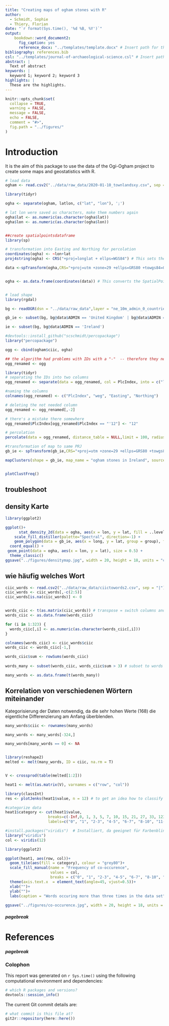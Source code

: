 ```yaml
---
title: "Creating maps of ogham stones with R"
author:
  - Schmidt, Sophie
  - Thiery, Florian
date: "`r format(Sys.time(), '%d %B, %Y')`"
output: 
    bookdown::word_document2:
      fig_caption: yes
      reference_docx: "../templates/template.docx" # Insert path for the DOCX file
bibliography: references.bib
csl: "../templates/journal-of-archaeological-science.csl" # Insert path for the bib-style
abstract: |
  Text of abstract
keywords: |
  keyword 1; keyword 2; keyword 3
highlights: |
  These are the highlights. 
---
```



<!-- This is the format for text comments that will be ignored during renderings. Do not put R code in these comments because it will not be ignored. -->

```r
knitr::opts_chunk$set(
  collapse = TRUE,
  warning = FALSE,
  message = FALSE,
  echo = FALSE,
  comment = "#>",
  fig.path = "../figures/"
)
```

# Introduction

It is the aim of this package to use the data of the Ogi-Ogham project to create some maps and geostatistics with R.


```r
# load data
ogham <- read.csv2("../data/raw_data/2020-01-10_townlandsxy.csv", sep = "\t")

library(tidyr)

ogha <- separate(ogham, latlon, c("lat", "lon"), ';')

# lat lon were saved as characters, make them numbers again
ogha$lat <- as.numeric(as.character(ogha$lat))
ogha$lon <- as.numeric(as.character(ogha$lon))


##create spatialpointsdataframe
library(sp)

# transformation into Easting and Northing for percolation
coordinates(ogha) <- ~lon+lat
proj4string(ogha) <- CRS("+proj=longlat + ellps=WGS84") # This sets the projection of the data, assuming that you are using the WGS84 ellipsoid (if you do not know for sure, it is a safe assumption)

data <-spTransform(ogha,CRS="+proj=utm +zone=29 +ellps=GRS80 +towgs84=0,0,0,0,0,0,0 +units=m +no_defs") # Use whatever UTM zone you need.


ogha <- as.data.frame(coordinates(data)) # This converts the SpatialPoints object back into a data frame


# load shape
library(rgdal)

bg <- readOGR(dsn = "../data/raw_data",layer = "ne_10m_admin_0_countries")

gb_ie <- subset(bg, bg@data$ADMIN == 'United Kingdom' | bg@data$ADMIN == 'Ireland')

ie <- subset(bg, bg@data$ADMIN == 'Ireland')

```





```r

#devtools::install_github("scschmidt/percopackage")
library("percopackage")

ogg <- cbind(ogham$ciic, ogha)

## the algorithm had problems with IDs with a "-"  -- therefore they needed to be renamed to just the first number
ogg_renamed <- ogg

library(tidyr)
# separating the IDs into two columns
ogg_renamed <- separate(data = ogg_renamed, col = PlcIndex, into = c("left", "right"), sep = "-")

#naming the columns
colnames(ogg_renamed) <- c("PlcIndex", "weg", "Easting", "Northing")

# deleting the not needed column
ogg_renamed <- ogg_renamed[,-2]

# there's a mistake there somewhere
ogg_renamed$PlcIndex[ogg_renamed$PlcIndex == "'12"] <- "12"

# percolation
percolate(data = ogg_renamed, distance_table = NULL,limit = 100, radius_unit = 1000, upper_radius = 60, lower_radius = 1, step_value = 2)

#transformation of map to same PRJ
gb_ie <- spTransform(gb_ie,CRS="+proj=utm +zone=29 +ellps=GRS80 +towgs84=0,0,0,0,0,0,0 +units=m +no_defs") # Use whatever UTM zone you need.

mapClusters(shape = gb_ie, map_name = "ogham stones in Ireland", source_file_name = "after MacAlister 1945", dpi = 300)


plotClustFreq()


```
## troubleshoot


## density Karte

```r

library(ggplot2)

ggplot()+
      stat_density_2d(data = ogha, aes(x = lon, y = lat, fill = ..level..), alpha = 0.5, h = ogha$count, geom = "polygon")+
    scale_fill_distiller(palette="Spectral", direction=-1) +
    geom_polygon(data = gb_ie, aes(x = long, y = lat, group = group), fill = "white", alpha = 0.1, colour = "lightgrey", size = 0.5) +
  coord_equal() +
 geom_point(data = ogha, aes(x = lon, y = lat), size = 0.5) +
  theme_classic()
ggsave("../figures/densitymap.jpg", width = 20, height = 18, units = "cm", dpi = 300)

```


## wie häufig welches Wort


```r

ciic_words <- read.csv2("../data/raw_data/ciictowords2.csv", sep = "|")
ciic_words <- ciic_words[,-c(2:5)]
ciic_words[is.na(ciic_words)] <- 0


words_ciic <- t(as.matrix(ciic_words)) # transpose = switch columns and rows
words_ciic <- as.data.frame(words_ciic)

for (i in 1:323) {
  words_ciic[,i] <- as.numeric(as.character(words_ciic[,i]))
}

colnames(words_ciic) <- ciic_words$ciic
words_ciic <- words_ciic[-1,]

words_ciic$sum <- rowSums(words_ciic)
  
words_many <- subset(words_ciic, words_ciic$sum > 3) # subset to words that occur more than three times

many_words <- as.data.frame(t(words_many))

```



## Korrelation von verschiedenen Wörtern miteinander

Kategorisierung der Daten notwendig, da die sehr hohen Werte (168) die eigentliche Differenzierung am Anfang überblenden.

```r

many_words$ciic <- rownames(many_words)

many_words <- many_words[-324,]

many_words[many_words == 0] <- NA


library(reshape2)
melted <- melt(many_words, ID = ciic, na.rm = T)


V <- crossprod(table(melted[1:2]))

heat1 <- melt(as.matrix(V), varnames = c("row", "col"))

library(classInt)
res <- plotJenks(heat1$value, n = 12) # to get an idea how to classify (many other possibilities)

#categorize data
heat1$category <- cut(heat1$value, 
                   breaks=c(-Inf,0, 1, 3, 5, 7, 10, 15, 21, 27, 33, 123, 168, Inf), 
                   labels=c("0", "1", "2-3", "4-5", "6-7", "8-10", "11-15", "16-21", "27", "33", "123", "168", 200))

#install.packages("viridis")  # Installiert, da geeignet für Farbenblinde
library("viridis")   
col <- viridis(12)

library(ggplot2)

ggplot(heat1, aes(row, col))+
  geom_tile(aes(fill = category), colour = "grey80")+
  scale_fill_manual(name = "Frequency of co-occurence", 
                    values = col,
                    breaks = c("0", "1", "2-3", "4-5", "6-7", "8-10", "11-15", "16-21", "27", "33", "123", "168", 200)) +
  theme(axis.text.x  = element_text(angle=45, vjust=0.5))+
  xlab("")+
  ylab("")+
  labs(caption = "Words occuring more than three times in the data set")
  
ggsave("../figures/co-occurence.jpg", width = 20, height = 18, units = "cm", dpi = 300)


```






<!-- The following line inserts a page break when the output is MS Word. For page breaks in PDF, use \newpage on its own line.  -->
##### pagebreak

# References 
<!-- The following line ensures the references appear here for the MS Word or HTML output files, rather than right at the end of the document (this will not work for PDF files):  -->
<div id="refs"></div>

##### pagebreak

### Colophon

This report was generated on `r Sys.time()` using the following computational environment and dependencies: 

```r
# which R packages and versions?
devtools::session_info()
```

The current Git commit details are:

```r
# what commit is this file at? 
git2r::repository(here::here())
```
